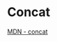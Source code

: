 # Concat

[MDN - concat](https://developer.mozilla.org/en-US/docs/Web/JavaScript/Reference/Global_Objects/Array/concat)
